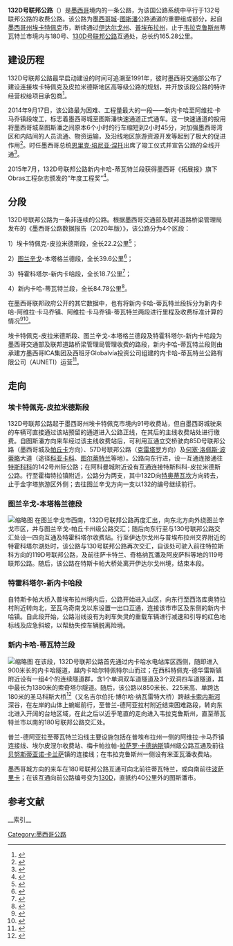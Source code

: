 {{Infobox road2
| route = 132D
| alternate_name = 墨西哥城-图斯潘公路
| length_km = 165.28
| translation = '''132D号联邦公路'''
| marker_image = [[File:Carretera_federal_132D.svg|100px]]
| length_notes = 
| established = 2014年9月17日
| terminus_a = 墨西哥州埃卡特佩克市91号收费站
| terminus_b = 韦拉克鲁斯州蒂瓦特兰市180号联邦公路交汇处
}}

'''132D号联邦公路'''（{{lang-es|Carretera Federal 132D}}）是[[墨西哥|墨西哥]]境内的一条公路，为该国公路系统中平行于132号联邦公路的收费公路。该公路为[[墨西哥城|墨西哥城]]-[[圖斯潘_(韋拉克魯斯州)|图斯潘]]公路通道的重要组成部分，起自[[墨西哥州|墨西哥州]][[埃卡提佩|埃卡特佩克]]市，断续通过[[伊達爾戈州|伊达尔戈州]]、[[普埃布拉州|普埃布拉州]]，止于[[韋拉克魯斯州|韦拉克鲁斯州]]蒂瓦特兰市境内与180号、[[130D号联邦公路|130D号联邦公路]]互通处，总长约165.28公里。

== 建设历程 ==
132D号联邦公路最早启动建设的时间可追溯至1991年，彼时墨西哥交通部公布了建设连接埃卡特佩克及皮拉米德斯地区高等级公路的规划，并开放该段公路的特许经营权给项目承包商<ref>{{Cite web|title=0088 Carretera Ecatepec-Pirámides y tramo Ecatepec-Peñón|url=https://www.proyectosmexico.gob.mx/proyecto_inversion/088-carretera-ecatepec-piramides-y-tramo-ecatepec-penon/|accessdate=2020-08-19|author=Proyectos Mexico|date=2019-12-15|format=|publisher=|language=西班牙语}}</ref>。

2014年9月17日，该公路最为困难、工程量最大的一段——新内卡哈至阿维拉·卡马乔镇段竣工，标志着墨西哥城至图斯潘快速通道正式通车。这一快速通道的投用将墨西哥城至图斯潘之间原本6个小时的行车缩短到2小时45分，对加强墨西哥湾区和内陆间的人员流通、物资运输，及沿线地区旅游资源开发等起到了极大的促进作用<ref>{{Cite news|url=|title=Entrega SCT último tramo de la autopista México-Tuxpan|author=Secretaría de Comunicaciones y Transportes|date=2014-09-27|work=|publisher=|accessdate=http://www.sct.gob.mx/despliega-noticias/article/entrega-sct-ultimo-tramo-de-la-autopista-mexico-tuxpan/|language=西班牙语|format=}}</ref>。时任墨西哥总统[[恩里克·培尼亚·涅托|恩里克·培尼亚·涅托]]出席了竣工仪式并宣告公路的全线开通<ref>{{Cite news|url=|title=Inaugura Peña autopista México-Tuxpan|author=MILENIO DIGITAL|date=2014-09-17|work=Milenio|publisher=|accessdate=https://www.milenio.com/politica/inaugura-pena-autopista-mexico-tuxpan|language=西班牙语|format=}}</ref>。

2015年7月，132D号联邦公路新内卡哈-蒂瓦特兰段获得墨西哥《拓展报》旗下Obras工程杂志颁发的“年度工程奖”<ref>{{Cite news|url=|title=Ganador Obra del Año: Autopista Nuevo Necaxa-Tihuatlán|author=Obrasweb|date=2015-07-31|work=Obras por Expansion|publisher=|accessdate=2015-08-10|language=西班牙语|format=}}</ref>。

== 分段 ==
132D号联邦公路为一条非连续的公路。根据墨西哥交通部及联邦道路桥梁管理局发布的《墨西哥公路数据报告（2020年版）》，该公路分为4个区段：

1）埃卡特佩克-皮拉米德斯段，全长22.2公里<ref>{{Cite web|title=Datos Viales 2020 - Edo. de Mexico|url=http://www.sct.gob.mx/fileadmin/DireccionesGrales/DGST/Datos-Viales-2020/15_MEX_DV2020.pdf|accessdate=2020-08-17|author=Secretaría de Comunicaciones y Transportes|date=2020|format=pdf|publisher=|language=西班牙语|archive-date=2022-03-31|archive-url=https://web.archive.org/web/20220331085030/https://www.sct.gob.mx/fileadmin/DireccionesGrales/DGST/Datos-Viales-2020/15_MEX_DV2020.pdf}}</ref>；

2）[[圖蘭辛戈|图兰辛戈]]-本塔格兰德段，全长39.6公里<ref>{{Cite web|title=Datos Viales 2020 - Hidalgo|url=http://www.sct.gob.mx/fileadmin/DireccionesGrales/DGST/Datos-Viales-2020/13_HGO_DV2020.pdf|accessdate=2020-08-17|author=Secretaría de Comunicaciones y Transportes|date=2020|format=pdf|publisher=|language=西班牙语|archive-date=2022-03-31|archive-url=https://web.archive.org/web/20220331084914/https://www.sct.gob.mx/fileadmin/DireccionesGrales/DGST/Datos-Viales-2020/13_HGO_DV2020.pdf}}</ref>；

3）特霍科塔尔-新内卡哈段，全长18.7公里<ref>{{Cite web|title=Datos Viales 2020 - Puebla|url=http://www.sct.gob.mx/fileadmin/DireccionesGrales/DGST/Datos-Viales-2020/21_PUE_DV2020.pdf|accessdate=2020-08-17|author=Secretaría de Comunicaciones y Transportes|date=2020|format=pdf|publisher=|language=西班牙语|archive-date=2022-03-31|archive-url=https://web.archive.org/web/20220331085011/https://www.sct.gob.mx/fileadmin/DireccionesGrales/DGST/Datos-Viales-2020/21_PUE_DV2020.pdf}}</ref>；

4）新内卡哈-蒂瓦特兰段，全长84.78公里<ref>{{Cite web|title=Datos Viales 2020 - Veracruz|url=http://www.sct.gob.mx/fileadmin/DireccionesGrales/DGST/Datos-Viales-2020/30_VER_DV2020.pdf|accessdate=2020-08-17|author=Secretaría de Comunicaciones y Transportes|date=2020|format=pdf|publisher=|language=西班牙语|archive-date=2022-03-31|archive-url=https://web.archive.org/web/20220331084944/https://www.sct.gob.mx/fileadmin/DireccionesGrales/DGST/Datos-Viales-2020/30_VER_DV2020.pdf}}</ref>。

在墨西哥联邦政府公开的其它数据中，也有将新内卡哈-蒂瓦特兰段拆分为新内卡哈-阿维拉·卡马乔镇、阿维拉·卡马乔镇-蒂瓦特兰两段进行里程及收费标准计算的情况<ref>{{Cite web|title=Información de las Vías: Ávila Camacho - Tihuatlán|url=http://app.sct.gob.mx/sibuac_internet/ControllerUI?action=cmdDatosOperRepDet&idVia=227|accessdate=2020-08-19|author=Secretaría de Comunicaciones y Transportes|date=|format=|publisher=|language=西班牙语|archive-date=2017-04-06|archive-url=https://web.archive.org/web/20170406110221/http://app.sct.gob.mx/sibuac_internet/ControllerUI?action=cmdDatosOperRepDet&idVia=227|dead-url=no}}</ref><ref>{{Cite web|title=MANIFESTACIÓN DE IMPACTO AMBIENTAL MODALIDAD REGIONAL PARA: BANCOS DE PRÉSTAMO Y DE TIRO DE LA CARRETERA MÉXICO‐TUXPAN, TRAMO NUEVO NECAXA‐ÁVILA CAMACHO DEL KM 140+123 AL KM 178+500 EN EL ESTADO DE PUEBLA|url=http://sinat.semarnat.gob.mx/dgiraDocs/documentos/pue/resumenes/2012/21PU2012V0006.pdf|accessdate=2020-08-19|author=Secretaría de Medio Ambiente y Recursos Naturales|date=2012|format=pdf|publisher=|language=西班牙语}}</ref>。

埃卡特佩克-皮拉米德斯段、图兰辛戈-本塔格兰德段及特霍科塔尔-新内卡哈段为墨西哥交通部及联邦道路桥梁管理局管理收费的路段，新内卡哈-蒂瓦特兰段则由承建方墨西哥ICA集团及西班牙Globalvía投资公司组建的内卡哈-蒂瓦特兰公路有限公司（AUNETI）运营<ref>{{Cite web|title=Información de la concesión - Autovía Nuevo-Necaxa Tihuatlán|url=https://www.globalvia.com/areas_de_negocio/Detalle_Concesiones.aspx?idConEN=305&&idCon=19|accessdate=2020-08-19|author=Globalvía|date=|format=|publisher=|language=西班牙语}}</ref>。

== 走向 ==

=== 埃卡特佩克-皮拉米德斯段 ===
132D号联邦公路起于墨西哥州埃卡特佩克市境内91号收费站，但自墨西哥城驶来的车辆可直接通过该站预留的通道进入公路正线，在其后的主线收费站处进行缴费。自图斯潘方向来车经过该主线收费站后，可利用互通立交桥驶向85D号联邦公路（墨西哥城及[[帕丘卡|帕丘卡]]方向）、57D号联邦公路（[[克雷塔罗|克雷塔罗]]方向）及[[何塞·洛佩斯·波蒂略|何塞·洛佩斯·波蒂略]]大道（途径[[科亞卡科|科亚卡科]]、[[圖爾蒂特蘭|图尔蒂特兰]]等地）。公路向东行进，设一互通连接通往[[特斯科科_(墨西哥州)|特斯科科]]的142号州际公路；在阿科曼城附近设有互通连接特斯科科-皮拉米德斯公路。行至霍梅特拉镇附近，公路分为两支，其中132D向[[特奧蒂瓦坎|特奥蒂瓦坎]]方向转去，止于金字塔旅游区外侧；去往图兰辛戈方向一支以132的编号继续前行。

=== 图兰辛戈-本塔格兰德段 ===
[[File:Acaxochitlán,_Hgo.,_Mexico_-_panoramio_(2).jpg|缩略图]]
在图兰辛戈市西南，132D号联邦公路再度汇出，向东北方向外绕图兰辛戈市区，并与图兰辛戈-帕丘卡州级公路交汇；随后向东行至与130号联邦公路交汇处设一四向互通及特霍科塔尔收费站。行至伊达尔戈州与普埃布拉州交界附近的特霍科塔尔湖处时，该公路与130号联邦公路再次交汇，自该处可驶入前往特拉斯科方向的119D号联邦公路，及前往萨卡特兰、奇格纳瓦潘及阿皮萨科等地的119号联邦公路。随后，该公路在特斯卡帕大桥处离开伊达尔戈州境，结束本段。

=== 特霍科塔尔-新内卡哈段 ===
自特斯卡帕大桥入普埃布拉州境内后，公路开始进入山区，向东行至西洛库奥特拉村附近转向北，至瓦乌奇南戈以东设置一出口互通，连接该市市区及东侧的新内卡哈镇。自此段开始，公路沿线设有为刹车失灵的重载车辆进行减速和引导的红色地标线及应急斜坡，以帮助失控车辆脱离险境。

=== 新内卡哈-蒂瓦特兰段 ===
[[File:Puente_San_Marcos_-_panoramio.jpg|缩略图]]
在该段，132D号联邦公路首先通过内卡哈水电站库区西侧，随即进入900米长的内卡哈隧道，越内卡哈尔特佩特尔山而过；在西科特佩克-德华雷斯镇附近设有一组4个的连续隧道群，含1个单洞双车道隧道及3个双洞四车道隧道，其中最长为1380米的索奇塔尔隧道。随后，该公路以850米长、225米高、单跨达180米的圣马科斯大桥<ref>{{Cite web|title=Autopista México - Tuxpan tramo carretero Nuevo Necaxa-Ávila Camacho|url=https://www.auneti.mx/auneti/proyectos.jsp|accessdate=2020-08-19|author=AUNETI|date=2019-08-13|format=|publisher=|language=西班牙语}}</ref>（又名吉尔伯托·博尔哈·纳瓦雷特大桥）跨越[[卡索內斯河|卡索内斯河]]深谷，在左岸的山体上蜿蜒前行，至普兰-德阿亚拉村附近结束困难路段，转向东北进入开阔的台地区域，在此之后以近乎笔直的走向进入韦拉克鲁斯州，直至蒂瓦特兰市以南的180号联邦公路交汇处。

普兰-德阿亚拉至蒂瓦特兰沿线主要设施包括在普埃布拉州一侧的阿维拉·卡马乔镇连接线、埃尔皮涅尔收费站、梅卡帕拉帕-[[拉萨罗·卡德纳斯|拉萨罗·卡德纳斯]]镇州级公路互通及前往[[贝努斯蒂亚诺·卡兰萨|贝努斯蒂亚诺·卡兰萨]]镇的连接线；在韦拉克鲁斯州一侧设有米亚瓦潘收费站。

墨西哥城方向的来车在180号联邦公路互通可向北前往蒂瓦特兰，或向南前往[[波薩里卡_(韋拉克魯斯州)|波萨里卡]]；在该互通向前公路编号变为[[130D号联邦公路|130D]]，直抵约40公里外的图斯潘市。

== 参考文献 ==
[[Category:墨西哥公路|Category:墨西哥公路]]
__索引__